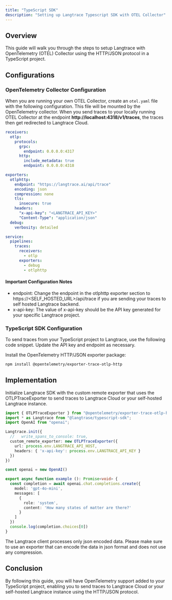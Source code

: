 ```yaml
---
title: "TypeScript SDK"
description: "Setting up Langtrace Typescript SDK with OTEL Collector"
---
```


## Overview

This guide will walk you through the steps to setup Langtrace with OpenTelemetry (OTEL) Collector using the HTTP/JSON protocol in a TypeScript project.

## Configurations

### OpenTelemetry Collector Configuration

When you are running your own OTEL Collector, create an `otel.yaml` file with the following configuration. This file will be mounted by the OpenTelemetry collector. When you send traces to your locally running OTEL Collector at the endpoint **http://localhost:4318/v1/traces**, the traces then get redirected to Langtrace Cloud.

```yaml
receivers:
  otlp:
    protocols:
      grpc:
        endpoint: 0.0.0.0:4317
      http:
        include_metadata: true
        endpoint: 0.0.0.0:4318

exporters:
  otlphttp:
    endpoint: "https://langtrace.ai/api/trace"
    encoding: json
    compression: none
    tls:
      insecure: true
    headers:
      "x-api-key": "<LANGTRACE_API_KEY>"
      "Content-Type": "application/json"
  debug:
    verbosity: detailed

service:
  pipelines:
    traces:
      receivers:
        - otlp
      exporters:
        - debug
        - otlphttp
```

#### Important Configuration Notes
* endpoint: Change the endpoint in the otlphttp exporter section to https://<SELF_HOSTED_URL>/api/trace if you are sending your traces to self hosted Langtrace backend.
* x-api-key: The value of x-api-key should be the API key generated for your specific Langtrace project.

### TypeScript SDK Configuration
To send traces from your TypeScript project to Langtrace, use the following code snippet. Update the API key and endpoint as necessary.

Install the OpenTelemetry HTTP/JSON exporter package:
```bash
npm install @opentelemetry/exporter-trace-otlp-http
```

## Implementation
Initialize Langtrace SDK with the custom remote exporter that uses the OTLPTraceExporter to send traces to Langtrace Cloud or your self-hosted Langtrace instance.

```typescript
import { OTLPTraceExporter } from "@opentelemetry/exporter-trace-otlp-http";
import * as Langtrace from "@langtrase/typescript-sdk";
import OpenAI from "openai";

Langtrace.init({
  //   write_spans_to_console: true,
  custom_remote_exporter: new OTLPTraceExporter({
    url: process.env.LANGTRACE_API_HOST,
    headers: { 'x-api-key': process.env.LANGTRACE_API_KEY }
  })
})

const openai = new OpenAI()

export async function example (): Promise<void> {
  const completion = await openai.chat.completions.create({
    model: 'gpt-4o-mini',
    messages: [
      {
        role: 'system',
        content: 'How many states of matter are there?'
      }
    ]
  })
  console.log(completion.choices[0])
}

```

<Note>
The Langtrace client processes only json encoded data. Please make sure to use an exporter that can encode the data in json format and does not use any compression.
</Note>

## Conclusion
By following this guide, you will have OpenTelemetry support added to your TypeScript project, enabling you to send traces to Langtrace Cloud or your self-hosted Langtrace instance using the HTTP/JSON protocol.
